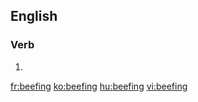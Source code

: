 ==English==

===Verb===
{{head|en|present participle}}

# {{present participle of|beef|lang=en|nocat=1}}

[[fr:beefing]]
[[ko:beefing]]
[[hu:beefing]]
[[vi:beefing]]